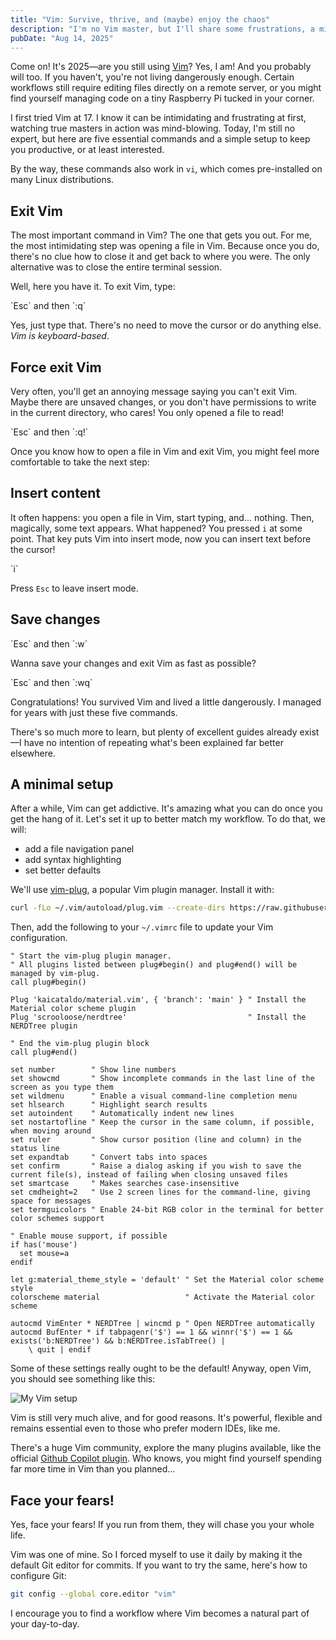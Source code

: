 ```yaml
---
title: "Vim: Survive, thrive, and (maybe) enjoy the chaos"
description: "I'm no Vim master, but I'll share some frustrations, a minimal setup, and five basic commands to survive—and maybe even make you enjoy the chaos."
pubDate: "Aug 14, 2025"
---
```


Come on! It's 2025—are you still using [Vim](https://www.vim.org)? Yes, I am! And you probably will too. If you haven't, you're not living
dangerously enough. Certain workflows still require editing files directly on a remote server, or you might find
yourself managing code on a tiny Raspberry Pi tucked in your corner.

I first tried Vim at 17. I know it can be intimidating and frustrating at first, watching true masters in action was
mind-blowing. Today, I'm still no expert, but here are five essential commands and a simple setup to keep you
productive, or at least interested.

By the way, these commands also work in `vi`, which comes pre-installed on many Linux distributions.

## Exit Vim

The most important command in Vim? The one that gets you out. For me, the most intimidating step was opening a file in
Vim. Because once you do, there's no clue how to close it and get back to where you were. The only alternative was to
close the entire terminal session.

Well, here you have it. To exit Vim, type:


<Callout description="Exit Vim">
`Esc` and then `:q`
</Callout>

Yes, just type that. There's no need to move the cursor or do anything else. *Vim is keyboard-based*.

## Force exit Vim

Very often, you'll get an annoying message saying you can't exit Vim. Maybe there are unsaved changes, or you don't have
permissions to write in the current directory, who cares! You only opened a file to read!

<Callout description="Force exit Vim">
`Esc` and then `:q!`
</Callout>

Once you know how to open a file in Vim and exit Vim, you might feel more comfortable to take the next step:

## Insert content

It often happens: you open a file in Vim, start typing, and... nothing. Then, magically, some text appears. What happened?
You pressed `i` at some point. That key puts Vim into insert mode, now you can insert text before the cursor!

<Callout description="Activate insert mode">
`i`
</Callout>

Press `Esc` to leave insert mode.

## Save changes

<Callout description="Save changes">
`Esc` and then `:w`
</Callout>

Wanna save your changes and exit Vim as fast as possible?

<Callout description="Save changes and exit vim">
`Esc` and then `:wq`
</Callout>

Congratulations! You survived Vim and lived a little dangerously. I managed for years with just these five commands.

There's so much more to learn, but plenty of excellent guides already exist—I have no intention of repeating what's been
explained far better elsewhere.

## A minimal setup

After a while, Vim can get addictive. It's amazing what you can do once you get the hang of it. Let's set it up to
better match my workflow. To do that, we will:

- add a file navigation panel
- add syntax highlighting
- set better defaults

We'll use [vim-plug](https://github.com/junegunn/vim-plug), a popular Vim plugin manager. Install it with:

```sh
curl -fLo ~/.vim/autoload/plug.vim --create-dirs https://raw.githubusercontent.com/junegunn/vim-plug/master/plug.vim
```

Then, add the following to your `~/.vimrc` file to update your Vim configuration.

```viml
" Start the vim-plug plugin manager.
" All plugins listed between plug#begin() and plug#end() will be managed by vim-plug.
call plug#begin()

Plug 'kaicataldo/material.vim', { 'branch': 'main' } " Install the Material color scheme plugin
Plug 'scrooloose/nerdtree'                           " Install the NERDTree plugin

" End the vim-plug plugin block
call plug#end()

set number        " Show line numbers
set showcmd       " Show incomplete commands in the last line of the screen as you type them
set wildmenu      " Enable a visual command-line completion menu
set hlsearch      " Highlight search results
set autoindent    " Automatically indent new lines
set nostartofline " Keep the cursor in the same column, if possible, when moving around
set ruler         " Show cursor position (line and column) in the status line
set expandtab     " Convert tabs into spaces
set confirm       " Raise a dialog asking if you wish to save the current file(s), instead of failing when closing unsaved files
set smartcase     " Makes searches case-insensitive
set cmdheight=2   " Use 2 screen lines for the command-line, giving space for messages
set termguicolors " Enable 24-bit RGB color in the terminal for better color schemes support

" Enable mouse support, if possible
if has('mouse')
  set mouse=a
endif

let g:material_theme_style = 'default' " Set the Material color scheme style
colorscheme material                   " Activate the Material color scheme

autocmd VimEnter * NERDTree | wincmd p " Open NERDTree automatically
autocmd BufEnter * if tabpagenr('$') == 1 && winnr('$') == 1 && exists('b:NERDTree') && b:NERDTree.isTabTree() |
    \ quit | endif
```

Some of these settings really ought to be the default! Anyway, open Vim, you should see something like this:

![My Vim setup](../../assets/2025_08_14_vim_survive_thrive_and_maybe_enjoy_the_chaos_01.png)

Vim is still very much alive, and for good reasons. It's powerful, flexible and remains essential even to those who
prefer modern IDEs, like me.

There's a huge Vim community, explore the many plugins available, like the official [Github Copilot
plugin](https://github.com/github/copilot.vim). Who knows, you might find yourself spending far more time in Vim than
you planned...

## Face your fears!

Yes, face your fears! If you run from them, they will chase you your whole life.

Vim was one of mine. So I forced myself to use it daily by making it the default Git editor for commits. If you want to
try the same, here's how to configure Git:

```sh
git config --global core.editor "vim"
```

I encourage you to find a workflow where Vim becomes a natural part of your day-to-day.
